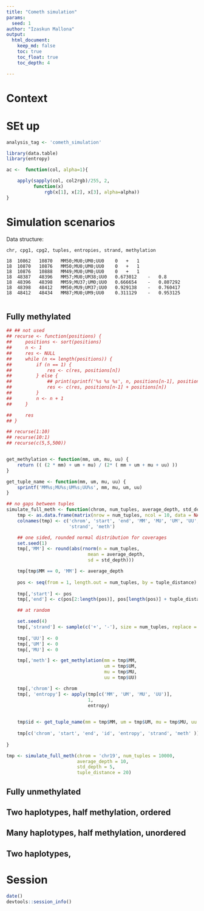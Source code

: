 ```yaml
---
title: "Cometh simulation"
params:
  seed: 1
author: "Izaskun Mallona"
output:
  html_document:
    keep_md: false
    toc: true
    toc_float: true
    toc_depth: 4

---
```


# Context


# SEt up

```r
analysis_tag <- 'cometh_simulation'
```

```r
library(data.table)
library(entropy)

```

```r
ac <-  function(col, alpha=1){

    apply(sapply(col, col2rgb)/255, 2, 
          function(x) 
              rgb(x[1], x[2], x[3], alpha=alpha))  
}
```


# Simulation scenarios

Data structure:

```
chr, cpg1, cpg2, tuples, entropies, strand, methylation
```

```
18	10862	10870	MM50;MU0;UM0;UU0	0	+	1
18	10870	10876	MM50;MU0;UM0;UU0	0	+	1
18	10876	10888	MM49;MU0;UM0;UU0	0	+	1
18	48387	48396	MM57;MU0;UM38;UU0	0.673012	-	0.8
18	48396	48398	MM59;MU37;UM0;UU0	0.666654	-	0.807292
18	48398	48412	MM50;MU9;UM37;UU0	0.929138	-	0.760417
18	48412	48434	MM87;MU0;UM9;UU0	0.311129	-	0.953125


```

## Fully methylated

```r

## ## not used
## recurse <- function(positions) {
##     positions <- sort(positions)
##     n <- 1
##     res <- NULL
##     while (n <= length(positions)) {
##         if (n == 1) {
##             res <- c(res, positions[n])
##         } else {
##             ## print(sprintf('%s %s %s', n, positions[n-1], positions[n]))
##             res <- c(res, positions[n-1] + positions[n])
##         }
##         n <- n + 1
##     }

##     res
## }

## recurse(1:10)
## recurse(10:1)
## recurse(c(5,5,500))


get_methylation <- function(mm, um, mu, uu) {
    return (( (2 * mm) + um + mu) / (2* ( mm + um + mu + uu) ))
}

get_tuple_name <- function(mm, um, mu, uu) {
    sprintf('MM%s;MU%s;UM%s;UU%s', mm, mu, um, uu)
}

## no gaps between tuples
simulate_full_meth <- function(chrom, num_tuples, average_depth, std_depth, tuple_distance) {
    tmp <- as.data.frame(matrix(nrow = num_tuples, ncol = 10, data = NA))
    colnames(tmp) <- c('chrom', 'start', 'end', 'MM', 'MU', 'UM', 'UU', 'entropy',
                       'strand', 'meth')

    ## one sided, rounded normal distribution for coverages
    set.seed(1)
    tmp[,'MM'] <- round(abs(rnorm(n = num_tuples,
                              mean = average_depth,
                              sd = std_depth)))

    tmp[tmp$MM == 0, 'MM'] <- average_depth
    
    pos <- seq(from = 1, length.out = num_tuples, by = tuple_distance)
    
    tmp[,'start'] <- pos
    tmp[,'end'] <- c(pos[2:length(pos)], pos[length(pos)] + tuple_distance)

    ## at random

    set.seed(4)
    tmp[,'strand'] <- sample(c('+', '-'), size = num_tuples, replace = TRUE)
    
    tmp[,'UU'] <- 0
    tmp[,'UM'] <- 0
    tmp[,'MU'] <- 0

    tmp[,'meth'] <- get_methylation(mm = tmp$MM,
                                    um = tmp$UM,
                                    mu = tmp$MU,
                                    uu = tmp$UU)

    tmp[,'chrom'] <- chrom
    tmp[, 'entropy'] <- apply(tmp[c('MM', 'UM', 'MU', 'UU')],
                              1,
                              entropy)

    
    tmp$id <- get_tuple_name(mm = tmp$MM, um = tmp$UM, mu = tmp$MU, uu = tmp$UU)
    
    tmp[c('chrom', 'start', 'end', 'id', 'entropy', 'strand', 'meth' )]
                    
}

tmp <- simulate_full_meth(chrom = 'chr19', num_tuples = 10000,
                          average_depth = 10,
                          std_depth = 5,
                          tuple_distance = 20)

```

## Fully unmethylated

## Two haplotypes, half methylation, ordered

## Many haplotypes, half methylation, unordered

## Two haplotypes, 

# Session

```r

date()
devtools::session_info()

```
